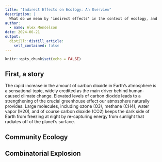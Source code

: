 ```yaml
---
title: "Indirect Effects on Ecology: An Overview"
description: |
  What do we mean by 'indirect effects' in the context of ecology, and why should we care?
author:
  - name: Alex Mendelson
date: 2024-06-21
output:
  distill::distill_article:
    self_contained: false
---
```



```r
knitr::opts_chunk$set(echo = FALSE)
```
## First, a story

The rapid increase in the amount of carbon dioxide in Earth's atmosphere is a sensational topic, widely credited as the main driver behind human-caused climate change. Elevated levels of carbon dioxide leads to a strengthening of the crucial greenhouse effect our atmosphere naturally provides. Large molecules, including ozone (O3), methane (CH4), water vapor (H20), and of course carbon dioxide (CO2) keeps the dark side of Earth from freezing at night by re-capturing energy from sunlight that radiates off of the planet's surface. 


## Community Ecology


## Combinatorial Explosion

